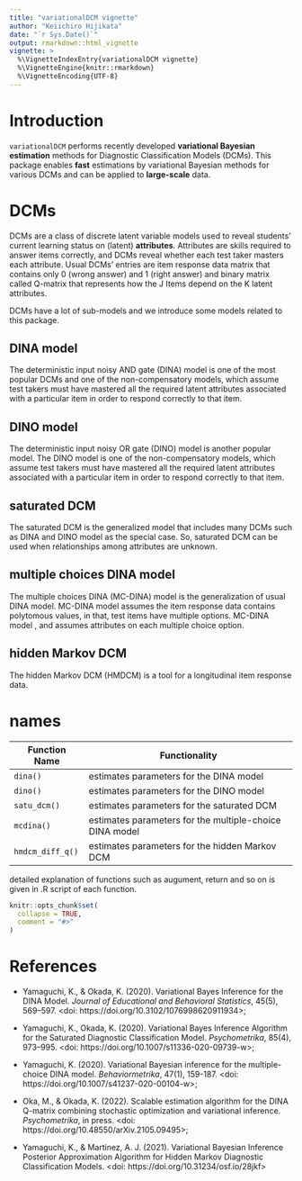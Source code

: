 ```yaml
---
title: "variationalDCM vignette"
author: "Keiichiro Hijikata"
date: "`r Sys.Date()`"
output: rmarkdown::html_vignette
vignette: >
  %\VignetteIndexEntry{variationalDCM vignette}
  %\VignetteEngine{knitr::rmarkdown}
  %\VignetteEncoding{UTF-8}
---
```


# Introduction

`variationalDCM` performs recently developed **variational Bayesian estimation** methods for Diagnostic Classification Models (DCMs). This package enables **fast** estimations by variational Bayesian methods for various DCMs and can be applied to **large-scale** data.

# DCMs

DCMs are a class of discrete latent variable models used to reveal students' current learning status on (latent) **attributes**. Attributes are skills required to answer items correctly, and DCMs reveal whether each test taker masters each attribute. Usual DCMs' entries are item response data matrix that contains only 0 (wrong answer) and 1 (right answer) and binary matrix called Q-matrix that represents how the J Items depend on the K latent attributes.

DCMs have a lot of sub-models and we introduce some models related to this package.

## DINA model
The deterministic input noisy AND gate (DINA) model is one of the most popular DCMs and one of the non-compensatory models, which assume test takers must have mastered all the required latent attributes associated with a particular item in order to respond correctly to that item. 

## DINO model
The deterministic input noisy OR gate (DINO) model is another popular model. The DINO model is one of the non-compensatory models, which assume test takers must have mastered all the required latent attributes associated with a particular item in order to respond correctly to that item. 

## saturated DCM
The saturated DCM is the generalized model that includes many DCMs such as DINA and DINO model as the special case. 
So, saturated DCM can be used when relationships among attributes are unknown.

## multiple choices DINA model
The multiple choices DINA (MC-DINA) model is the generalization of usual DINA model. MC-DINA model assumes the item response data contains polytomous values, in that, test items have multiple options. MC-DINA model , and assumes attributes on each multiple choice option.

## hidden Markov DCM
The hidden Markov DCM (HMDCM) is a tool for a longitudinal item response data.

# names

|Function Name|Functionality|
|-----|-----|
|`dina()`|estimates parameters for the DINA model|
|`dino()`|estimates parameters for the DINO model|
|`satu_dcm()`|estimates parameters for the saturated DCM|
|`mcdina()`|estimates parameters for the multiple-choice DINA model|
|`hmdcm_diff_q()`|estimates parameters for the hidden Markov DCM|

detailed explanation of functions such as augument, return and so on is given in .R script of each function. 





```r
knitr::opts_chunk$set(
  collapse = TRUE,
  comment = "#>"
)
```


# References

* Yamaguchi, K., & Okada, K. (2020). Variational Bayes Inference for the DINA Model. _Journal of Educational and Behavioral Statistics_, 45(5), 569–597. <doi: https://doi.org/10.3102/1076998620911934>;

* Yamaguchi, K., Okada, K. (2020). Variational Bayes Inference Algorithm for the Saturated Diagnostic Classification Model. _Psychometrika_, 85(4), 973–995. <doi: https://doi.org/10.1007/s11336-020-09739-w>;

* Yamaguchi, K. (2020). Variational Bayesian inference for the multiple-choice DINA model. _Behaviormetrika_, 47(1), 159-187. <doi: https://doi.org/10.1007/s41237-020-00104-w>;

* Oka, M., & Okada, K. (2022). Scalable estimation algorithm for the DINA Q-matrix combining stochastic optimization and variational inference. _Psychometrika_, in press. <doi: 
https://doi.org/10.48550/arXiv.2105.09495>;

* Yamaguchi, K., & Martinez, A. J. (2021). Variational Bayesian Inference Posterior Approximation Algorithm for Hidden Markov Diagnostic Classification Models. <doi: https://doi.org/10.31234/osf.io/28jkf>
